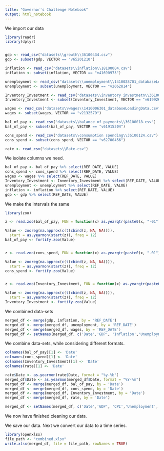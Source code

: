 ```yaml
---
title: "Governor's Challenge Notebook"
output: html_notebook
---
```


We import our data

```r
library(readr)
library(dplyr)


gdp <- read_csv("datasets\\growth\\36100434.csv")
gdp <- subset(gdp, VECTOR == "v65201210")

inflation <- read_csv("datasets\\inflation\\18100004.csv")
inflation <- subset(inflation, VECTOR == "v41690973")

unemployment <- read_csv("datasets\\unemployment\\1410028701_databaseLoadingData.csv")
unemployment <- subset(unemployment, VECTOR == "v2062814")

Inventory_Investment <- read_csv("datasets\\inventory investmetn\\36100109.csv")
Inventory_Investment <- subset(Inventory_Investment, VECTOR == "v61992666")

wages <- read_csv("datasets\\wages\\1410006301_databaseLoadingData.csv")
wages <- subset(wages, VECTOR == "v2132579")

bal_of_pay <- read_csv("datasets\\balance of payments\\36100018.csv")
bal_of_pay <- subset(bal_of_pay, VECTOR == "v61915304")

cons_spend <- read_csv("datasets\\consumption spending\\36100124.csv")
cons_spend <- subset(cons_spend, VECTOR == "v62700456")

rate <- read_csv("datasets\\Rate.csv")

```
We isolate columns we need. 

```r

bal_of_pay <- bal_of_pay %>% select(REF_DATE, VALUE)
cons_spend <- cons_spend %>% select(REF_DATE, VALUE)
wages <- wages %>% select(REF_DATE, VALUE)
Inventory_Investment <- Inventory_Investment %>% select(REF_DATE, VALUE)
unemployment <- unemployment %>% select(REF_DATE, VALUE)
inflation <- inflation %>% select(REF_DATE, VALUE)
gdp <- gdp %>% select(REF_DATE, VALUE)


```

We make the intervals the same
```r
library(zoo)

z <- read.zoo(bal_of_pay, FUN = function(x) as.yearqtr(paste0(x, "-01"), "%Y-%m-%d"))

Value <- zooreg(na.approx(c(t(cbind(z, NA, NA)))), 
  start = as.yearmon(start(z)), freq = 12)
bal_of_pay <- fortify.zoo(Value) 


z <- read.zoo(cons_spend, FUN = function(x) as.yearqtr(paste0(x, "-01"), "%Y-%m-%d"))

Value <- zooreg(na.approx(c(t(cbind(z, NA, NA)))), 
  start = as.yearmon(start(z)), freq = 12)
cons_spend <- fortify.zoo(Value) 


z <- read.zoo(Inventory_Investment, FUN = function(x) as.yearqtr(paste0(x, "-01"), "%Y-%m-%d"))

Value <- zooreg(na.approx(c(t(cbind(z, NA, NA)))), 
  start = as.yearmon(start(z)), freq = 12)
Inventory_Investment <- fortify.zoo(Value) 

```

We combined data-sets
```r

merged_df <- merge(gdp, inflation, by = 'REF_DATE')
merged_df <- merge(merged_df, unemployment, by = 'REF_DATE')
merged_df <- merge(merged_df, wages, by = 'REF_DATE')
merged_df <- setNames(merged_df, c('Date','GDP', 'Inflation','Unemployment','Wages'))

```
We combine data-sets, while considering different formats. 

```r

colnames(bal_of_pay)[1] <- 'Date'
colnames(cons_spend)[1] <- 'Date'
colnames(Inventory_Investment)[1] <- 'Date'
colnames(rate)[1] <- 'Date'

rate$Date <- as.yearmon(rate$Date, format = "%y-%b")
merged_df$Date <- as.yearmon(merged_df$Date, format = "%Y-%m")
merged_df <- merge(merged_df, bal_of_pay, by = 'Date')
merged_df <- merge(merged_df, cons_spend, by = 'Date')
merged_df <- merge(merged_df, Inventory_Investment, by = 'Date')
merged_df <- merge(merged_df, rate, by = 'Date')

merged_df <- setNames(merged_df, c('Date','GDP', 'CPI','Unemployment','Wages','Balance of Payments','Consumption Spending','Inventory Investment','Rate'))
```

We now have finished cleaning our data. 


We save our data. Next we convert our data to a time series. 
```r
library(openxlsx)
file_path <- "combined.xlsx"
write.xlsx(merged_df, file = file_path, rowNames = TRUE)
```
